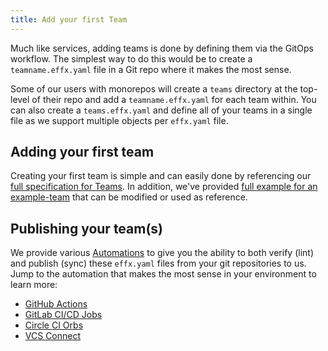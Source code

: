 ```yaml
---
title: Add your first Team
---
```


Much like services, adding teams is done by defining them via the GitOps workflow.  The simplest way to do this would be to create a `teamname.effx.yaml` file in a Git repo where it makes the most sense.

Some of our users with monorepos will create a `teams` directory at the top-level of their repo and add a `teamname.effx.yaml` for each team within.  You can also create a `teams.effx.yaml` and define all of your teams in a single file as we support multiple objects per `effx.yaml` file.

## Adding your first team

Creating your first team is simple and can easily done by referencing our [full specification for Teams](/docs/teams-model).  In addition, we've provided [full example for an example-team](/docs/teams-model#yaml-reference) that can be modified or used as reference.

## Publishing your team(s)

We provide various [Automations](/docs/automations-overview) to give you the ability to both verify (lint) and publish (sync) these `effx.yaml` files from your git repositories to us.  Jump to the automation that makes the most sense in your environment to learn more:
- [GitHub Actions](/docs/github)
- [GitLab CI/CD Jobs](/docs/gitlab)
- [Circle CI Orbs](/docs/circleci)
- [VCS Connect](/docs/vcs-connect)
